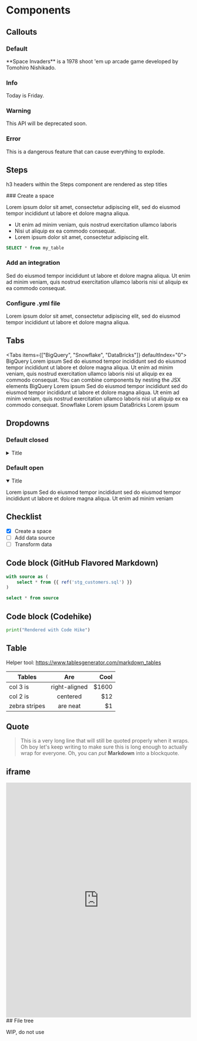 
# Components

## Callouts

### Default

<Callout type="default" emoji="👾">
  **Space Invaders** is a 1978 shoot 'em up arcade game developed by Tomohiro
  Nishikado.
</Callout>

### Info

<Callout type="info" emoji="ℹ️">
  Today is Friday.
</Callout>

### Warning

<Callout type="warning" emoji="⚠️">
  This API will be deprecated soon.
</Callout>

### Error

<Callout type="error" emoji="️🚫">
  This is a dangerous feature that can cause everything to explode.
</Callout>

## Steps

h3 headers within the Steps component are rendered as step titles

<Steps className="">
### Create a space

Lorem ipsum dolor sit amet, consectetur adipiscing elit, sed do eiusmod tempor incididunt ut labore et dolore magna aliqua.

- Ut enim ad minim veniam, quis nostrud exercitation ullamco laboris
- Nisi ut aliquip ex ea commodo consequat.
- Lorem ipsum dolor sit amet, consectetur adipiscing elit.

```sql
SELECT * from my_table


```

### Add an integration

Sed do eiusmod tempor incididunt ut labore et dolore magna aliqua. Ut enim ad minim veniam, quis nostrud exercitation ullamco laboris nisi ut aliquip ex ea commodo consequat.

### Configure .yml file

Lorem ipsum dolor sit amet, consectetur adipiscing elit, sed do eiusmod tempor incididunt ut labore et dolore magna aliqua.

</Steps>

## Tabs

<Tabs items={["BigQuery", "Snowflake", "DataBricks"]} defaultIndex="0">
  <Tab>
    BigQuery Lorem ipsum Sed do eiusmod tempor incididunt sed do eiusmod tempor
    incididunt ut labore et dolore magna aliqua. Ut enim ad minim veniam, quis
    nostrud exercitation ullamco laboris nisi ut aliquip ex ea commodo
    consequat.
    <Callout type="info">
      You can combine components by nesting the JSX elements
    </Callout>
    BigQuery Lorem ipsum Sed do eiusmod tempor incididunt sed do eiusmod tempor
    incididunt ut labore et dolore magna aliqua. Ut enim ad minim veniam, quis
    nostrud exercitation ullamco laboris nisi ut aliquip ex ea commodo
    consequat.
  </Tab>
  <Tab> Snowflake Lorem ipsum </Tab>
  <Tab> DataBricks Lorem ipsum </Tab>
</Tabs>

## Dropdowns

### Default closed

<details>
<summary>Title</summary>

Lorem ipsum Sed do eiusmod tempor incididunt sed do eiusmod tempor
incididunt ut labore et dolore magna aliqua. Ut enim ad minim veniam

</details>

### Default open

<details open>
<summary>Title</summary>

Lorem ipsum Sed do eiusmod tempor incididunt sed do eiusmod tempor
incididunt ut labore et dolore magna aliqua. Ut enim ad minim veniam

</details>

## Checklist

- [x] Create a space
- [ ] Add data source
- [ ] Transform data

## Code block (GitHub Flavored Markdown)

```sql filename="stg_customers.sql"
with source as (
    select * from {{ ref('stg_customers.sql') }}
)

select * from source
```

## Code block (Codehike)

```python hello.py mark=1[22:30]
print("Rendered with Code Hike")
```

## Table

Helper tool: https://www.tablesgenerator.com/markdown_tables

| Tables        |      Are      |  Cool |
| ------------- | :-----------: | ----: |
| col 3 is      | right-aligned | $1600 |
| col 2 is      |   centered    |   $12 |
| zebra stripes |   are neat    |    $1 |

## Quote

> This is a very long line that will still be quoted properly when it wraps. Oh boy let's keep writing to make sure this is long enough to actually wrap for everyone. Oh, you can _put_ **Markdown** into a blockquote.

## iframe

<iframe
  src="https://scribehow.com/embed/Google_Workflow__fftNOaMBTkWHTMeriA-z8Q?removeLogo=true"
  width="100%"
  height="640"
  allowFullScreen
  frameborder="0"
></iframe>
## File tree

WIP, do not use

<Tree>
  <Folder name="src" defaultOpen>
    <Folder name="integrations"></Folder>
    <Folder name="models" defaultOpen>
      <File name="stg_orders.sql" />
      <File name="stg_customers.sql" />
      <File name="stg_payments.sql" />
    </Folder>
    <File name="manifest.json" />
  </Folder>
</Tree>
